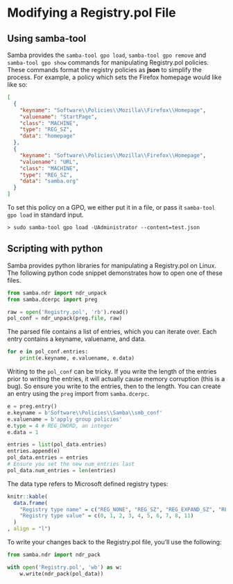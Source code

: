 # Modifying a Registry.pol File {#regpol}

## Using samba-tool {#regpol-samba-tool}

Samba provides the `samba-tool gpo load`, `samba-tool gpo remove` and `samba-tool gpo show` commands for manipulating Registry.pol policies. These commands format the registry policies as **json** to simplify the process. For example, a policy which sets the Firefox homepage would like like so:

```json
[
  {
    "keyname": "Software\\Policies\\Mozilla\\Firefox\\Homepage",
    "valuename": "StartPage",
    "class": "MACHINE",
    "type": "REG_SZ",
    "data": "homepage"
  },
  {
    "keyname": "Software\\Policies\\Mozilla\\Firefox\\Homepage",
    "valuename": "URL",
    "class": "MACHINE",
    "type": "REG_SZ",
    "data": "samba.org"
  }
]
```

To set this policy on a GPO, we either put it in a file, or pass it `samba-tool gpo load` in standard input.

```
> sudo samba-tool gpo load -UAdministrator --content=test.json
```

## Scripting with python

Samba provides python libraries for manipulating a Registry.pol on Linux. The following python code snippet demonstrates how to open one of these files.

```python
from samba.ndr import ndr_unpack
from samba.dcerpc import preg

raw = open('Registry.pol', 'rb').read()
pol_conf = ndr_unpack(preg.file, raw)
```

The parsed file contains a list of entries, which you can iterate over. Each entry contains a keyname, valuename, and data.

```python
for e in pol_conf.entries:
    print(e.keyname, e.valuename, e.data)
```

Writing to the `pol_conf` can be tricky. If you write the length of the entries prior to writing the entries, it will actually cause memory corruption (this is a bug). So ensure you write to the entries, then to the length. You can create an entry using the `preg` import from `samba.dcerpc`.

```python
e = preg.entry()
e.keyname = b'Software\\Policies\\Samba\\smb_conf'
e.valuename = b'apply group policies'
e.type = 4 # REG_DWORD, an integer
e.data = 1

entries = list(pol_data.entries)
entries.append(e)
pol_data.entries = entries
# Ensure you set the new num_entries last
pol_data.num_entries = len(entries)
```

The data type refers to Microsoft defined registry types:

```r
knitr::kable(
  data.frame(
    "Registry type name" = c("REG_NONE", "REG_SZ", "REG_EXPAND_SZ", "REG_BINARY", "REG_DWORD", "REG_DWORD_BIG_ENDIAN", "REG_LINK", "REG_MULTI_SZ", "REG_RESOURCE_LIST", "REG_QWORD"),
    "Registry type value" = c(0, 1, 2, 3, 4, 5, 6, 7, 8, 11)
  )
, align = "l")
```

To write your changes back to the Registry.pol file, you'll use the following:

```python
from samba.ndr import ndr_pack

with open('Registry.pol', 'wb') as w:
    w.write(ndr_pack(pol_data))
```
